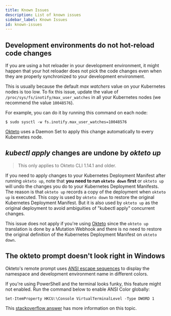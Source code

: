```yaml
---
title: Known Issues
description: List of known issues
sidebar_label: Known Issues
id: known-issues
---
```


## Development environments do not hot-reload code changes

If you are using a hot reloader in your development environment, it might happen that your hot reloader does not pick the code changes even when they are properly synchronized to your development environment.

This is usually because the default *max watchers* value on your Kubernetes nodes is too low. To fix this issue, update the value of `/proc/sys/fs/inotify/max_user_watches` in all your Kubernetes nodes (we recommend the value `10048576`).

For example, you can do it by running this command on each node:

```console
$ sudo sysctl -w fs.inotify.max_user_watches=10048576
```

[Okteto](https://okteto.com) uses a Daemon Set to apply this change automatically to every Kubernetes node.

## *kubectl apply* changes are undone by *okteto up*

> This only applies to Okteto CLI 1.14.1 and older.

If you need to apply changes to your Kubernetes Deployment Manifest after running `okteto up`, note that **you need to run `okteto down` first** or `okteto up` will undo the changes you do to your Kubernetes Deployment Manifests. The reason is that `okteto up` records a copy of the deployment when `okteto up` is executed. This copy is used by `okteto down` to restore the original Kubernetes Deployment Manifest. But it is also used by `okteto up` as the original deployment to avoid ambiguities of "kubectl apply" concurrent changes.

This issue does not apply if you're using [Okteto](https://okteto.com) since the `okteto up` translation is done by a Mutation Webhook and there is no need to restore the original definition of the Kubernetes Deployment Manifest on `okteto down`.

## The okteto prompt doesn't look right in Windows

Okteto's remote prompt uses [ANSI escape sequences](https://devblogs.microsoft.com/commandline/whats-new-in-windows-console-in-windows-10-fall-creators-update/) to display the namespace and development environment name in different colors. 

If you're using PowerShell and the terminal looks funky, this feature might not enabled. Run the command below to enable ANSI Color globally:

```console
Set-ItemProperty HKCU:\Console VirtualTerminalLevel -Type DWORD 1
```

This [stackoverflow answer](https://stackoverflow.com/questions/51680709/colored-text-output-in-powershell-console-using-ansi-vt100-codes) has more information on this topic.
